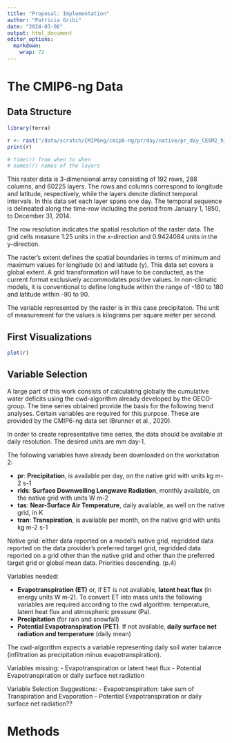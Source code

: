 ```yaml
---
title: "Proposal: Implementation"
author: "Patricia Gribi"
date: "2024-03-06"
output: html_document
editor_options: 
  markdown: 
    wrap: 72
---
```


# The CMIP6-ng Data

## Data Structure

```r

library(terra)

r <- rast("/data/scratch/CMIP6ng/cmip6-ng/pr/day/native/pr_day_CESM2_historical_r1i1p1f1_native.nc") #, lyrs = "pr_1")
print(r)

# time(r) from when to when
# names(r) names of the layers


```

This raster data is 3-dimensional array consisting of 192 rows, 288
columns, and 60225 layers. The rows and columns correspond to longitude
and latitude, respectively, while the layers denote distinct temporal
intervals. In this data set each layer spans one day. The temporal
sequence is delineated along the time-row including the period from
January 1, 1850, to December 31, 2014.

The row resolution indicates the spatial resolution of the raster data.
The grid cells measure 1.25 units in the x-direction and 0.9424084 units
in the y-direction.

The raster's extent defines the spatial boundaries in terms of minimum
and maximum values for longitude (x) and latitude (y). This data set
covers a global extent. A grid transformation will have to be conducted,
as the current format exclusively accommodates positive values. In
non-climatic models, it is conventional to define longitude within the
range of -180 to 180 and latitude within -90 to 90.

The variable represented by the raster is in this case precipitaton. The
unit of measurement for the values is kilograms per square meter per
second.

## First Visualizations

```r

plot(r)

```

## Variable Selection

A large part of this work consists of calculating globally the
cumulative water deficits using the cwd-algorithm already developed by
the GECO-group. The time series obtained provide the basis for the
following trend analyses. Certain variables are required for this
purpose. These are provided by the CMIP6-ng data set (Brunner et al.,
2020).

In order to create representative time series, the data should be
available at daily resolution. The desired units are mm day-1.

The following variables have already been downloaded on the workstation
2:

-   **pr**: **Precipitation**, is available per day, on the native grid
    with units kg m-2 s-1
-   **rlds**: **Surface Downwelling Longwave Radiation**, monthly
    available, on the native grid with units W m-2
-   **tas**: **Near-Surface Air Temperature**, daily available, as well
    on the native grid, in K
-   **tran**: **Transpiration**, is available per month, on the native
    grid with units kg m-2 s-1

Native grid: either data reported on a model's native grid, regridded
data reported on the data provider's preferred target grid, regridded
data reported on a grid other than the native grid and other than the
preferred target grid or global mean data. Priorities descending. (p.4)

Variables needed:

-   **Evapotranspiration (ET)** or, if ET is not available, **latent
    heat flux** (in energy units W m-2). To convert ET into mass units
    the following variables are required according to the cwd algorithm:
    temperature, latent heat flux and atmospheric pressure (Pa).
-   **Precipitation** (for rain and snowfall)
-   **Potential Evapotranspiration (PET)**. If not available, **daily
    surface net radiation and temperature** (daily mean)

The cwd-algorithm expects a variable representing daily soil water
balance (infiltration as precipitation minus evapotranspiration).

Variables missing: - Evapotranspiration or latent heat flux - Potential
Evapotranspiration or daily surface net radiation

Variable Selection Suggestions: - Evapotranspiration: take sum of
Transpiration and Evaporation - Potential Evapotranspiration or daily
surface net radiation??

# Methods
